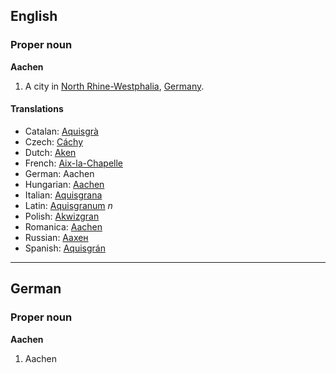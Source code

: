 ==English==
===Proper noun===
'''Aachen'''

#A city in [[North Rhine-Westphalia]], [[Germany]].

====Translations====
*Catalan: [[Aquisgrà]]
*Czech: [[Cáchy]]
*Dutch: [[Aken]]
*French: [[Aix-la-Chapelle]]
*German: Aachen
*Hungarian: [[Aachen]]
*Italian: [[Aquisgrana]]
*Latin: [[Aquisgranum]] ''n''
*Polish: [[Akwizgran]]
*Romanica: [[Aachen]]
*Russian: [[Aaxeн]]
*Spanish: [[Aquisgrán]]

----

==German==
===Proper noun===
'''Aachen'''

#Aachen